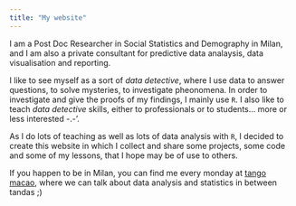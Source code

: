 ```yaml
---
title: "My website"
---
```


I am a Post Doc Researcher in Social Statistics and Demography in Milan, and I am also a private consultant for predictive data analaysis, data visualisation and reporting. 

I like to see myself as a sort of _data detective_, where I use data to answer questions, to solve mysteries, to investigate pheonomena. In order to investigate and give the proofs of my findings, I mainly use `R`. I also like to teach _data detective_ skills, either to professionals or to students... more or less interested -.-'.

As I do lots of teaching as well as lots of data analysis with `R`, I decided to create this website in which I collect and share some projects, some code and some of my lessons, that I hope may be of use to others.

If you happen to be in Milan, you can find me every monday at [tango macao](http://www.macaomilano.org/spip.php?rubrique22), where we can talk about data analysis and statistics in between tandas ;) 
